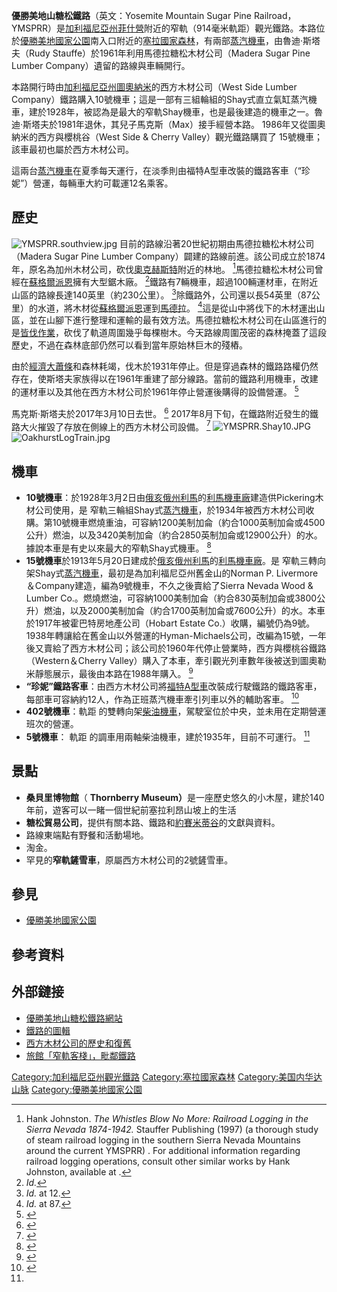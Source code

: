 {{Infobox rail system-route
|rail_name=優勝美地山糖松鐵路
|eng_name=Yosemite Mountain Sugar Pine Railroad
|banner_color=
|third_banner_color=
|logo_filename=
|image_width=
|logo_bgcolor=
|logo_note=
|image=[[File:YMRR.Shops.jpg|300px]]
|caption=優勝美地山糖松鐵路的10號Shay式蒸汽機車抵站後倒車進入機庫。
|code_name=
|locale=美國加利福尼亞州
|service_type= 觀光鐵路
|begin_operation=1874年；1961年開始觀光營運
|end_operation=1931年停止運木
|operation_note=
|system_length=
|length_in_operation=
|total_length=
|line_title=
|lines=
|stations=
|route_title=
|main_route=
|secondary_route=
|branch_route=
|main_stations=
|ridership=
|fleet_size=
|track_gauge=914毫米（[[窄軌|窄軌]]）
|owner= 優勝美地山糖松鐵路
|operator=
|franchise=
|hq=加利福尼亞州圖奧納米
|key_person=
|website=http://www.ymsprr.com/
|route_map=
}}

'''優勝美地山糖松鐵路'''（英文：Yosemite Mountain Sugar Pine Railroad，YMSPRR）是[[加利福尼亞州|加利福尼亞州]][[菲什營_(加利福尼亞州)|菲什營]]附近的窄軌（914毫米軌距）觀光鐵路。本路位於[[優勝美地國家公園|優勝美地國家公園]]南入口附近的[[塞拉國家森林|塞拉國家森林]]，有兩部[[蒸汽機車|蒸汽機車]]，由魯迪·斯塔夫（Rudy Stauffe）於1961年利用馬德拉糖松木材公司（Madera Sugar Pine Lumber Company）遺留的路線與車輛開行。

本路開行時由[[圖奧勒米城_(加利福尼亞州)|加利福尼亞州圖奧納米]]的西方木材公司（West Side Lumber Company）鐵路購入10號機車；這是一部有三組輪組的Shay式直立氣缸蒸汽機車，建於1928年，被認為是最大的窄軌Shay機車，也是最後建造的機車之一。魯迪·斯塔夫於1981年退休，其兒子馬克斯（Max）接手經營本路。 1986年又從圖奧納米的西方與櫻桃谷（West Side & Cherry Valley）觀光鐵路購買了 15號機車；該車最初也屬於西方木材公司。

這兩台[[蒸汽機車|蒸汽機車]]在夏季每天運行，在淡季則由福特A型車改裝的鐵路客車（“珍妮”）營運，每輛車大約可載運12名乘客。

== 歷史 ==
[[File:YMSPRR.southview.jpg|thumb]]
目前的路線沿著20世紀初期由馬德拉糖松木材公司（Madera Sugar Pine Lumber Company）闢建的路線前進。該公司成立於1874年，原名為加州木材公司，砍伐[[奧克赫斯特_(加利福尼亞州)|奧克赫斯特]]附近的林地。 <ref>Hank Johnston. ''The Whistles Blow No More: Railroad Logging in the Sierra Nevada 1874-1942.'' Stauffer Publishing (1997) (a thorough study of steam railroad logging in the southern Sierra Nevada Mountains around the current YMSPRR) . For additional information regarding railroad logging operations, consult other similar works by Hank Johnston, available at {{Cite web|title=Gifts at the Yosemite Mountain Sugar Pine Railroad|url=http://www.ymsprr.com/gifts.html |archiveurl=https://archive.today/20131216065503/http://www.ymsprr.com/gifts.html|archivedate=December 16, 2013}}.</ref>馬德拉糖松木材公司曾經在[[蘇格爾派恩_(加利福尼亞州)|蘇格爾派恩]]擁有大型鋸木廠。 <ref name="#1">''Id.''</ref>鐵路有7輛機車，超過100輛運材車，在附近山區的路線長達140英里（約230公里）。 <ref>''Id.'' at 12.</ref>除鐵路外，公司還以長54英里（87公里）的水道，將木材從[[蘇格爾派恩_(加利福尼亞州)|蘇格爾派恩]]運到[[马德拉_(加利福尼亚州)|馬德拉]]。 <ref>''Id.'' at 87.</ref>這是從山中將伐下的木材運出山區，並在山腳下進行整理和運輸的最有效方法。馬德拉糖松木材公司在山區進行的是[[皆伐|皆伐作業]]，砍伐了軌道周圍幾乎每棵樹木。今天路線周圍茂密的森林掩蓋了這段歷史，不過在森林底部仍然可以看到當年原始林巨木的殘樁。

由於[[大蕭條|經濟大蕭條]]和森林耗竭，伐木於1931年停止。但是穿過森林的鐵路路權仍然存在，使斯塔夫家族得以在1961年重建了部分線路。當前的鐵路利用機車，改建的運材車以及其他在西方木材公司於1961年停止營運後購得的設備營運。 <ref>{{Cite web|title=Archived copy|url=http://www.wsrestoration.com/history.html|accessdate=March 13, 2009|archiveurl=https://web.archive.org/web/20090712145514/http://www.wsrestoration.com/history.html|archivedate=2009-07-12}}</ref>

馬克斯‧斯塔夫於2017年3月10日去世。 <ref>{{Cite news|author=Wilkinson|first=Brian|title=Business leader and tourism advocate Max Stauffer dies|url=http://www.sierrastar.com/news/local/article137784983.html|accessdate=2017-08-31|work=Sierra Star|date=2017-03-10|archive-date=2020-07-23|archive-url=https://web.archive.org/web/20200723050312/https://www.sierrastar.com/news/local/article137784983.html}}</ref> 2017年8月下旬，在鐵路附近發生的鐵路大火摧毀了存放在側線上的西方木材公司設備。 <ref>{{Cite news|author=Clugston|first=Gina|title=Historic Equipment Burns At Yosemite Mt. Sugar Pine Railroad|url=https://sierranewsonline.com/historic-equipment-burns-at-yosemite-mt -sugar-pine-railroad/|accessdate=2017-08-31|work=Sierra News Online|date=2017-08-31}}</ref>
[[File:YMSPRR.Shay10.JPG|thumb]]
[[File:OakhurstLogTrain.jpg|thumb]]

== 機車 ==

* '''10號機車'''：於1928年3月2日由[[莱马_(俄亥俄州)|俄亥俄州利馬]]的[[美国利马机车厂|利馬機車廠]]建造供Pickering木材公司使用，是{{RailGauge|3ft}} 窄軌三輪組Shay式[[蒸汽機車|蒸汽機車]]，於1934年被西方木材公司收購。第10號機車燃燒重油，可容納1200美制加侖（約合1000英制加侖或4500公升）燃油，以及3420美制加侖（約合2850英制加侖或12900公升）的水。據說本車是有史以來最大的窄軌Shay式機車。 <ref>{{Cite web|title=Lima Locomotive Works, Inc. Shop Number 3315 - Built for: Pickering Lbr. Co.|url=http://www.shaylocomotives.com/data/lima3354/sn-3315.htm|work=Shay Locomotives|access-date=2021-03-22|archive-date=2018-09-22|archive-url=https://web.archive.org/web/20180922224109/http://shaylocomotives.com/data/lima3354/sn-3315.htm}}</ref>
* '''15號機車'''於1913年5月20日建成於[[莱马_(俄亥俄州)|俄亥俄州利馬]]的[[美国利马机车厂|利馬機車廠]]。是{{RailGauge|3ft}} 窄軌三轉向架Shay式[[蒸汽機車|蒸汽機車]]，最初是為加利福尼亞州舊金山的Norman P. Livermore＆Company建造，編為9號機車，不久之後賣給了Sierra Nevada Wood & Lumber Co.。燃燒燃油，可容納1000美制加侖（約合830英制加侖或3800公升）燃油，以及2000美制加侖（約合1700英制加侖或7600公升）的水。本車於1917年被霍巴特房地產公司（Hobart Estate Co.）收購，編號仍為9號。 1938年轉讓給在舊金山以外營運的Hyman-Michaels公司，改編為15號，一年後又賣給了西方木材公司；該公司於1960年代停止營業時，西方與櫻桃谷鐵路（Western＆Cherry Valley）購入了本車，牽引觀光列車數年後被送到圖奧勒米靜態展示，最後由本路在1988年購入。 <ref>{{Cite web|title=Lima Locomotive Corporation Shop Number 2645 - Built for: Sierra Nevada Wood & Lbr. Co.|url=http://www.shaylocomotives.com/data/lima3354/sn-2645.htm|work=Shay Locomotives|access-date=2021-03-22|archive-date=2018-09-22|archive-url=https://web.archive.org/web/20180922225204/http://shaylocomotives.com/data/lima3354/sn-2645.htm}}</ref>
* '''“珍妮”鐵路客車'''：由西方木材公司將[[福特A型車_(1927－1931年)|福特A型車]]改裝成行駛鐵路的鐵路客車，每部車可容納約12人，作為正班蒸汽機車牽引列車以外的輔助客車。 <ref>{{Cite web |url=http://www.sierrascalemodels.com/Gallery/Yosemite/Yosemite.htm |title=存档副本 |access-date=2021-03-22 |archive-date=2013-07-23 |archive-url=https://web.archive.org/web/20130723080354/http://www.sierrascalemodels.com/Gallery/Yosemite/Yosemite.htm }}</ref>
* '''402號機車'''：軌距 {{RailGauge|3ft}} 的雙轉向架[[柴油機車|柴油機車]]，駕駛室位於中央，並未用在定期營運班次的營運。
* '''5號機車'''： 軌距{{RailGauge|3ft}} 的調車用兩軸柴油機車，建於1935年，目前不可運行。 <ref name="#1"/>

== 景點 ==

* '''桑貝里博物館'''（ '''Thornberry Museum）'''是一座歷史悠久的小木屋，建於140年前，遊客可以一睹一個世紀前塞拉利昂山坡上的生活
* '''糖松貿易公司'''，提供有關本路、鐵路和[[约塞米蒂谷|約賽米蒂谷]]的文獻與資料。
* 路線東端點有野餐和活動場地。
* 淘金。
* 罕見的'''窄軌鏟雪車'''，原屬西方木材公司的2號鏟雪車。

== 參見 ==

* [[優勝美地國家公園|優勝美地國家公園]]

== 參考資料 ==
 
{{reflist}}

== 外部鏈接 ==

* [http://www.ymsprr.com/ 優勝美地山糖松鐵路網站] {{Wayback|url=http://www.ymsprr.com/ |date=20210603182049 }}
* [http://www.sierrascalemodels.com/Gallery/Yosemite/sign.htm 鐵路的圖輯] {{Wayback|url=http://www.sierrascalemodels.com/Gallery/Yosemite/sign.htm |date=20160303172403 }}
* [http://www.wsrestoration.com/ 西方木材公司的歷史和復舊] {{Wayback|url=http://www.wsrestoration.com/ |date=20190818155920 }}
* [http://www.narrowgaugeinn.com/ 旅館「窄軌客棧」，毗鄰鐵路] {{Wayback|url=http://www.narrowgaugeinn.com/ |date=20210506132002 }}

{{DEFAULTSORT:Yosemite Mountain Sugar Pine Railroad}}
[[Category:加利福尼亞州觀光鐵路|Category:加利福尼亞州觀光鐵路]]
[[Category:塞拉國家森林|Category:塞拉國家森林]]
[[Category:美国内华达山脉|Category:美国内华达山脉]]
[[Category:優勝美地國家公園|Category:優勝美地國家公園]]